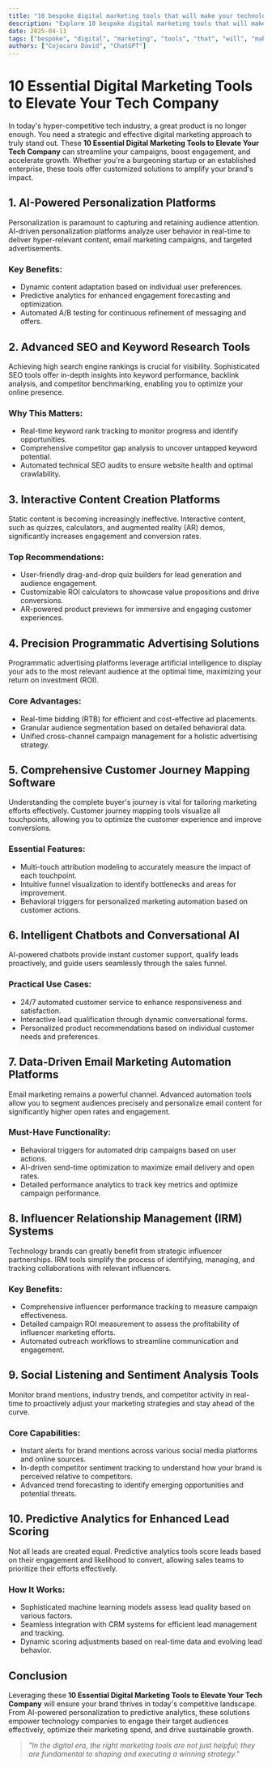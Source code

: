 ```yaml
---
title: "10 bespoke digital marketing tools that will make your technology company stand "
description: "Explore 10 bespoke digital marketing tools that will make your technology company stand out in this detailed guide, offering insights, strategies, and practical tips to enhance your understanding and application of th..."
date: 2025-04-11
tags: ["bespoke", "digital", "marketing", "tools", "that", "will", "make", "your", "technology", "company", "stand"]
authors: ["Cojocaru David", "ChatGPT"]
---
```


# 10 Essential Digital Marketing Tools to Elevate Your Tech Company

In today's hyper-competitive tech industry, a great product is no longer enough. You need a strategic and effective digital marketing approach to truly stand out. These **10 Essential Digital Marketing Tools to Elevate Your Tech Company** can streamline your campaigns, boost engagement, and accelerate growth. Whether you're a burgeoning startup or an established enterprise, these tools offer customized solutions to amplify your brand's impact.

## 1. AI-Powered Personalization Platforms

Personalization is paramount to capturing and retaining audience attention. AI-driven personalization platforms analyze user behavior in real-time to deliver hyper-relevant content, email marketing campaigns, and targeted advertisements.

### Key Benefits:

- Dynamic content adaptation based on individual user preferences.
- Predictive analytics for enhanced engagement forecasting and optimization.
- Automated A/B testing for continuous refinement of messaging and offers.

## 2. Advanced SEO and Keyword Research Tools

Achieving high search engine rankings is crucial for visibility. Sophisticated SEO tools offer in-depth insights into keyword performance, backlink analysis, and competitor benchmarking, enabling you to optimize your online presence.

### Why This Matters:

- Real-time keyword rank tracking to monitor progress and identify opportunities.
- Comprehensive competitor gap analysis to uncover untapped keyword potential.
- Automated technical SEO audits to ensure website health and optimal crawlability.

## 3. Interactive Content Creation Platforms

Static content is becoming increasingly ineffective. Interactive content, such as quizzes, calculators, and augmented reality (AR) demos, significantly increases engagement and conversion rates.

### Top Recommendations:

- User-friendly drag-and-drop quiz builders for lead generation and audience engagement.
- Customizable ROI calculators to showcase value propositions and drive conversions.
- AR-powered product previews for immersive and engaging customer experiences.

## 4. Precision Programmatic Advertising Solutions

Programmatic advertising platforms leverage artificial intelligence to display your ads to the most relevant audience at the optimal time, maximizing your return on investment (ROI).

### Core Advantages:

- Real-time bidding (RTB) for efficient and cost-effective ad placements.
- Granular audience segmentation based on detailed behavioral data.
- Unified cross-channel campaign management for a holistic advertising strategy.

## 5. Comprehensive Customer Journey Mapping Software

Understanding the complete buyer's journey is vital for tailoring marketing efforts effectively. Customer journey mapping tools visualize all touchpoints, allowing you to optimize the customer experience and improve conversions.

### Essential Features:

- Multi-touch attribution modeling to accurately measure the impact of each touchpoint.
- Intuitive funnel visualization to identify bottlenecks and areas for improvement.
- Behavioral triggers for personalized marketing automation based on customer actions.

## 6. Intelligent Chatbots and Conversational AI

AI-powered chatbots provide instant customer support, qualify leads proactively, and guide users seamlessly through the sales funnel.

### Practical Use Cases:

- 24/7 automated customer service to enhance responsiveness and satisfaction.
- Interactive lead qualification through dynamic conversational forms.
- Personalized product recommendations based on individual customer needs and preferences.

## 7. Data-Driven Email Marketing Automation Platforms

Email marketing remains a powerful channel. Advanced automation tools allow you to segment audiences precisely and personalize email content for significantly higher open rates and engagement.

### Must-Have Functionality:

- Behavioral triggers for automated drip campaigns based on user actions.
- AI-driven send-time optimization to maximize email delivery and open rates.
- Detailed performance analytics to track key metrics and optimize campaign performance.

## 8. Influencer Relationship Management (IRM) Systems

Technology brands can greatly benefit from strategic influencer partnerships. IRM tools simplify the process of identifying, managing, and tracking collaborations with relevant influencers.

### Key Benefits:

- Comprehensive influencer performance tracking to measure campaign effectiveness.
- Detailed campaign ROI measurement to assess the profitability of influencer marketing efforts.
- Automated outreach workflows to streamline communication and engagement.

## 9. Social Listening and Sentiment Analysis Tools

Monitor brand mentions, industry trends, and competitor activity in real-time to proactively adjust your marketing strategies and stay ahead of the curve.

### Core Capabilities:

- Instant alerts for brand mentions across various social media platforms and online sources.
- In-depth competitor sentiment tracking to understand how your brand is perceived relative to competitors.
- Advanced trend forecasting to identify emerging opportunities and potential threats.

## 10. Predictive Analytics for Enhanced Lead Scoring

Not all leads are created equal. Predictive analytics tools score leads based on their engagement and likelihood to convert, allowing sales teams to prioritize their efforts effectively.

### How It Works:

- Sophisticated machine learning models assess lead quality based on various factors.
- Seamless integration with CRM systems for efficient lead management and tracking.
- Dynamic scoring adjustments based on real-time data and evolving lead behavior.

## Conclusion

Leveraging these **10 Essential Digital Marketing Tools to Elevate Your Tech Company** will ensure your brand thrives in today's competitive landscape. From AI-powered personalization to predictive analytics, these solutions empower technology companies to engage their target audiences effectively, optimize their marketing spend, and drive sustainable growth.

> _"In the digital era, the right marketing tools are not just helpful; they are fundamental to shaping and executing a winning strategy."_

